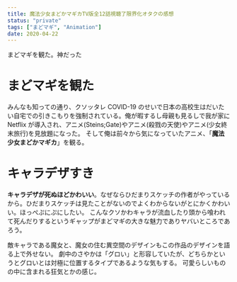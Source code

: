 ```yaml
---
title: 魔法少女まどかマギカTV版全12話視聴了限界化オタクの感想
status: "private"
tags: ["まどマギ", "Animation"]
date: 2020-04-22
---
```


まどマギを観た。神だった

# まどマギを観た

みんなも知っての通り、クソッタレ COVID-19 のせいで日本の高校生はだいたい自宅での引きこもりを強制されている。俺が暇するし母親も見るしで我が家に Netflix が導入され、アニメ(Steins;Gate)やアニメ(殺戮の天使)やアニメ(少女終末旅行)を見放題になった。
そして俺は前々から気になっていたアニメ、「**魔法少女まどかマギカ**」を観る。

# キャラデザすき

**キャラデザが死ぬほどかわいい**。なぜならひだまりスケッチの作者がやっているから。ひだまりスケッチは見たことがないのでよくわからないがとにかくかわいい。ほっぺぷにぷにしたい。
こんなクソかわキャラが流血したり頭から喰われて死んだりするというギャップがまどマギの大きな魅力でありヤバいところであろう。

敵キャラである魔女と、魔女の住む異空間のデザインもこの作品のデザインを語る上で外せない。
劇中のさやかは「グロい」と形容していたが、どちらかというとグロいとは対極に位置するタイプであるような気もする。
可愛らしいものの中に含まれる狂気とかの感じ。

